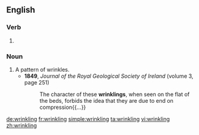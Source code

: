 ==English==

===Verb===
{{head|en}}

# {{present participle of|wrinkle}}

===Noun===
{{en-noun}}

# A pattern of wrinkles.
#* '''1849''', ''Journal of the Royal Geological Society of Ireland'' (volume 3, page 251)
#*: The character of these '''wrinklings''', when seen on the flat of the beds, forbids the idea that they are due to end on compression{{...}}

[[de:wrinkling]]
[[fr:wrinkling]]
[[simple:wrinkling]]
[[ta:wrinkling]]
[[vi:wrinkling]]
[[zh:wrinkling]]